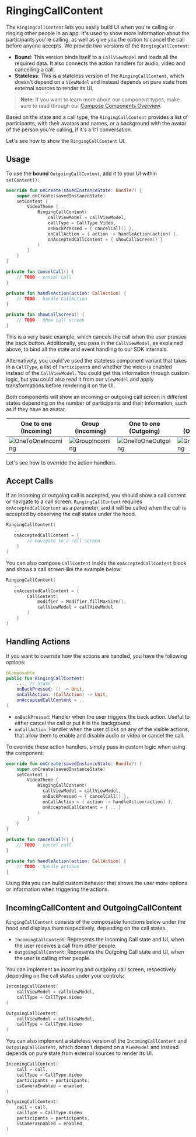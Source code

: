 # RingingCallContent

The `RingingCallContent` lets you easily build UI when you're calling or ringing other people in an app. It's used to show more information about the participants you're calling, as well as give you the option to cancel the call before anyone accepts. We provide two versions of the `RingingCallContent`:

* **Bound**: This version binds itself to a `CallViewModel` and loads all the required data. It also connects the action handlers for audio, video and cancelling a call.
* **Stateless**: This is a stateless version of the `RingingCallContent`, which doesn't depend on a `ViewModel` and instead depends on pure state from external sources to render its UI.

> **Note**: If you want to learn more about our component types, make sure to read through our [Compose Components Overview](../01-overview.mdx).

Based on the state and a call type, the `RingingCallContent` provides a list of participants, with their avatars and names, or a background with the avatar of the person you're calling, if it's a 1:1 conversation.

Let's see how to show the `RingingCallContent` UI.

## Usage

To use the **bound** `OutgoingCallContent`, add it to your UI within `setContent()`:

```kotlin
override fun onCreate(savedInstanceState: Bundle?) {
    super.onCreate(savedInstanceState)
    setContent {
        VideoTheme {
            RingingCallContent(
                callViewModel = callViewModel,
                callType = CallType.Video,
                onBackPressed = { cancelCall() },
                onCallAction = { action -> handleAction(action) },
                onAcceptedCallContent = { showCallScreen() }
            )
        }
    }
}

private fun cancelCall() {
    // TODO - cancel call
}

private fun handleAction(action: CallAction) {
    // TODO - handle CallAction
}

private fun showCallScreen() {
    // TODO - show call screen
}
```

This is a very basic example, which cancels the call when the user presses the back button. Additionally, you pass in the `CallViewModel`, as explained above, to bind all the state and event handling to our SDK internals.

Alternatively, you could've used the stateless component variant that takes in a `CallType`, a list of `Participant`s and whether the video is enabled instead of the `CallViewModel`. You could get this information through custom logic, but you could also read it from our `ViewModel` and apply transformations before rendering it on the UI.

Both components will show an incoming or outgoing call screen in different states depending on the number of participants and their information, such as if they have an avatar.

| One to one (Incoming)                                        | Group (Incoming)                                             | One to one (Outgoing)                                        | Group (Outgoing)                                             |
| ------------------------------------------------------------ | ------------------------------------------------------------ | ------------------------------------------------------------ | ------------------------------------------------------------ |
| ![OneToOneIncoming](../../assets/incoming_call_one_to_one.png) | ![GroupIncoming](../../assets/incoming_call_group.png) | ![OneToOneOutgoing](../../assets/outgoing_call_one_to_one.png) | ![GroupOutgoing](../../assets/outgoing_call_group.png)

Let's see how to override the action handlers.

## Accept Calls

If an incoming or outgoing call is accepted, you should show a call content or navigate to a call screen. `RingingCallContent` requires `onAcceptedCallContent` as a parameter, and it will be called when the call is accepted by observing the call states under the hood.

```kotlin
RingingCallContent(
   ..
   onAcceptedCallContent = {
        // navigate to a call screen
    }
)
```

You can also compose `CallContent` inside the `onAcceptedCallContent` block and shows a call screen like the example below:

```kotlin
RingingCallContent(
   ..
   onAcceptedCallContent = {
        CallContent(
            modifier = Modifier.fillMaxSize(),
            callViewModel = callViewModel
        )
    }
)
```

## Handling Actions

If you want to override how the actions are handled, you have the following options:

```kotlin
@Composable
public fun RingingCallContent(
  	..., // State
    onBackPressed: () -> Unit,
    onCallAction: (CallAction) -> Unit,
    onAcceptedCallContent = ..
) 
```

* `onBackPressed`: Handler when the user triggers the back action. Useful to either cancel the call or put it in the background.
* `onCallAction`: Handler when the user clicks on any of the visible actions, that allow them to enable and disable audio or video or cancel the call.

To override these action handlers, simply pass in custom logic when using the component:

```kotlin
override fun onCreate(savedInstanceState: Bundle?) {
    super.onCreate(savedInstanceState)
    setContent {
        VideoTheme {
            RingingCallContent(
              callViewModel = callViewModel,
              onBackPressed = { cancelCall() },
              onCallAction = { action -> handleAction(action) },
              onAcceptedCallContent = { .. }
            )
        }
    }
}

private fun cancelCall() {
    // TODO - cancel call
}

private fun handleAction(action: CallAction) {
    // TODO - handle actions
}
```

Using this you can build custom behavior that shows the user more options or information when triggering the actions.

## IncomingCallContent and OutgoingCallContent

`RingingCallContent` consists of the composable functions below under the hood and displays them respectively, depending on the call states.

* `IncomingCallContent`: Represents the Incoming Call state and UI, when the user receives a call from other people.
* `OutgoingCallContent`: Represents the Outgoing Call state and UI, when the user is calling other people.

You can implement an incoming and outgoing call screen, respectively depending on the call states under your controls:

```kotlin
IncomingCallContent(
    callViewModel = callViewModel,
    callType = CallType.Video
)

OutgoingCallContent(
    callViewModel = callViewModel,
    callType = CallType.Video
)
```

You can also implement a stateless version of the `IncomingCallContent` and `OutgoingCallContent`, which doesn't depend on a `ViewModel` and instead depends on pure state from external sources to render its UI.

```kotlin
IncomingCallContent(
    call = call,
    callType = CallType.Video
    participants = participants,
    isCameraEnabled = enabled,
)

OutgoingCallContent(
    call = call,
    callType = CallType.Video
    participants = participants,
    isCameraEnabled = enabled,
)
```

